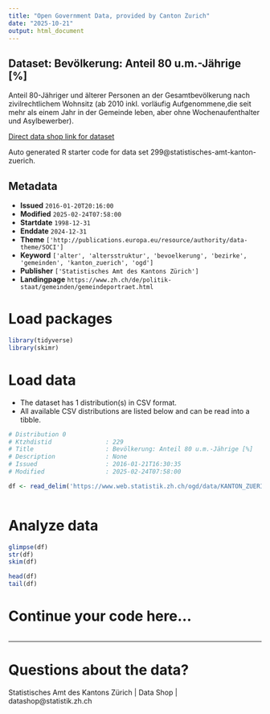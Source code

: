 ```yaml
---
title: "Open Government Data, provided by Canton Zurich"
date: "2025-10-21"
output: html_document
---
```


## Dataset: Bevölkerung: Anteil 80 u.m.-Jährige [%]

Anteil 80-Jähriger und älterer Personen an der Gesamtbevölkerung nach zivilrechtlichem Wohnsitz (ab 2010 inkl. vorläufig Aufgenommene,die seit mehr als einem Jahr in der Gemeinde leben, aber ohne Wochenaufenthalter und Asylbewerber). 

[Direct data shop link for dataset](https://www.zh.ch/de/politik-staat/statistik-daten/datenkatalog.html#/datasets/299@statistisches-amt-kanton-zuerich)

Auto generated R starter code for data set 299@statistisches-amt-kanton-zuerich.

## Metadata

- **Issued** `2016-01-20T20:16:00`
- **Modified** `2025-02-24T07:58:00`
- **Startdate** `1998-12-31`
- **Enddate** `2024-12-31`
- **Theme** `['http://publications.europa.eu/resource/authority/data-theme/SOCI']`
- **Keyword** `['alter', 'altersstruktur', 'bevoelkerung', 'bezirke', 'gemeinden', 'kanton_zuerich', 'ogd']`
- **Publisher** `['Statistisches Amt des Kantons Zürich']`
- **Landingpage** `https://www.zh.ch/de/politik-staat/gemeinden/gemeindeportraet.html`


# Load packages

```r

library(tidyverse)
library(skimr)

```

# Load data

-   The dataset has 1 distribution(s) in CSV format.
-   All available CSV distributions are listed below and can be read into a tibble.

```r

# Distribution 0
# Ktzhdistid               : 229
# Title                    : Bevölkerung: Anteil 80 u.m.-Jährige [%]
# Description              : None
# Issued                   : 2016-01-21T16:30:35
# Modified                 : 2025-02-24T07:58:00

df <- read_delim('https://www.web.statistik.zh.ch/ogd/data/KANTON_ZUERICH_91.csv')



```

# Analyze data

```r

glimpse(df)
str(df)
skim(df)

head(df)
tail(df)

```

# Continue your code here...

```r

```

------------------------------------------------------------------------

# Questions about the data?

Statistisches Amt des Kantons Zürich | Data Shop | datashop@statistik.zh.ch
